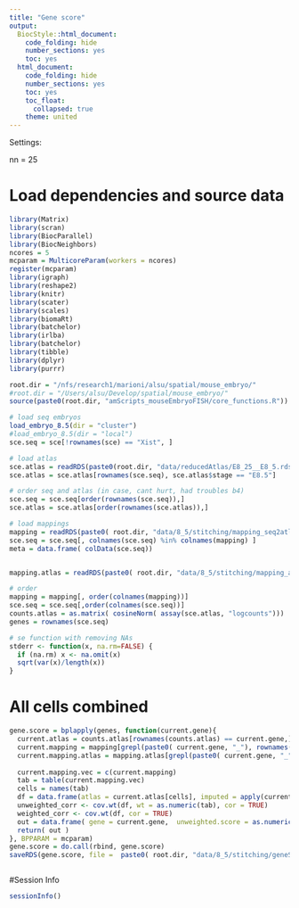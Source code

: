 ```yaml
---
title: "Gene score"
output:
  BiocStyle::html_document:
    code_folding: hide
    number_sections: yes
    toc: yes  
  html_document:
    code_folding: hide
    number_sections: yes
    toc: yes
    toc_float:
      collapsed: true
    theme: united
---
```


Settings:

nn = 25

# Load dependencies and source data

```r

library(Matrix)
library(scran)
library(BiocParallel)
library(BiocNeighbors)
ncores = 5
mcparam = MulticoreParam(workers = ncores)
register(mcparam)
library(igraph)
library(reshape2)
library(knitr)
library(scater)
library(scales)
library(biomaRt)
library(batchelor)
library(irlba)
library(batchelor)
library(tibble)
library(dplyr)
library(purrr)

root.dir = "/nfs/research1/marioni/alsu/spatial/mouse_embryo/"
#root.dir = "/Users/alsu/Develop/spatial/mouse_embryo/"
source(paste0(root.dir, "amScripts_mouseEmbryoFISH/core_functions.R"))

# load seq embryos
load_embryo_8.5(dir = "cluster")
#load_embryo_8.5(dir = "local")
sce.seq = sce[!rownames(sce) == "Xist", ]

# load atlas 
sce.atlas = readRDS(paste0(root.dir, "data/reducedAtlas/E8_25__E8_5.rds"))
sce.atlas = sce.atlas[rownames(sce.seq), sce.atlas$stage == "E8.5"]

# order seq and atlas (in case, cant hurt, had troubles b4)
sce.seq = sce.seq[order(rownames(sce.seq)),]
sce.atlas = sce.atlas[order(rownames(sce.atlas)),]

# load mappings
mapping = readRDS(paste0( root.dir, "data/8_5/stitching/mapping_seq2atlas_embryo3z5.rds"))
sce.seq = sce.seq[, colnames(sce.seq) %in% colnames(mapping) ]
meta = data.frame( colData(sce.seq))


mapping.atlas = readRDS(paste0( root.dir, "data/8_5/stitching/mapping_atlas2atlas.rds"))

# order
mapping = mapping[, order(colnames(mapping))]
sce.seq = sce.seq[,order(colnames(sce.seq))]
counts.atlas = as.matrix( cosineNorm( assay(sce.atlas, "logcounts")))
genes = rownames(sce.seq)

# se function with removing NAs
stderr <- function(x, na.rm=FALSE) {
  if (na.rm) x <- na.omit(x)
  sqrt(var(x)/length(x))
}


```

# All cells combined

```r


gene.score = bplapply(genes, function(current.gene){
  current.atlas = counts.atlas[rownames(counts.atlas) == current.gene,]
  current.mapping = mapping[grepl(paste0( current.gene, "_"), rownames(mapping)),]
  current.mapping.atlas = mapping.atlas[grepl(paste0( current.gene, "_"), rownames(mapping.atlas)),]
  
  current.mapping.vec = c(current.mapping)
  tab = table(current.mapping.vec)
  cells = names(tab)
  df = data.frame(atlas = current.atlas[cells], imputed = apply(current.mapping.atlas[, cells] , 2, function(x) mean(current.atlas[x]) ) )
  unweighted_corr <- cov.wt(df, wt = as.numeric(tab), cor = TRUE)
  weighted_corr <- cov.wt(df, cor = TRUE)
  out = data.frame( gene = current.gene,  unweighted.score = as.numeric( unweighted_corr$cor[1,2]), weighted.score = as.numeric( weighted_corr$cor[1,2]))
  return( out )
}, BPPARAM = mcparam)
gene.score = do.call(rbind, gene.score)
saveRDS(gene.score, file =  paste0( root.dir, "data/8_5/stitching/geneScore_allCombined_embryo3z5.rds"))



```

<!-- # Neighbor by neighbor -->

<!-- ```{r gene-score-neighbor-by-neighbor, message=FALSE, warning=FALSE} -->


<!-- gene.score = bplapply(genes, function(current.gene){ -->
<!--   current.atlas = counts.atlas[rownames(counts.atlas) == current.gene,] -->
<!--   current.mapping = mapping[grepl(paste0( current.gene, "_"), rownames(mapping)),] -->
<!--   current.mapping.atlas = mapping.atlas[grepl(paste0( current.gene, "_"), rownames(mapping.atlas)),] -->

<!--   # real  -->
<!--   stat.all = lapply(1:nrow(current.mapping), function(current.neighbor){ -->

<!--     tab = table(current.mapping[current.neighbor, ]) -->
<!--     cells = names(tab) -->
<!--     df = data.frame(atlas = current.atlas[cells], imputed = apply(current.mapping.atlas[, cells] , 2, function(x) mean(current.atlas[x]) ) ) -->

<!--     weighted_corr <- cov.wt(df, wt = as.numeric(tab), cor = TRUE) -->
<!--     out = data.frame( gene = current.gene, neighbor = current.neighbor, score = as.numeric( weighted_corr$cor[1,2])) -->
<!--   }) -->
<!--   stat.all = do.call(rbind, stat.all) -->
<!--   return( stat.all ) -->
<!-- }, BPPARAM = mcparam) -->
<!-- gene.score = do.call(rbind, gene.score) -->
<!-- saveRDS(gene.score, file =  paste0( root.dir, "data/8_5/stitching/geneScore_embryo3z5.rds")) -->



<!-- ``` -->






#Session Info

```r

sessionInfo()

```
